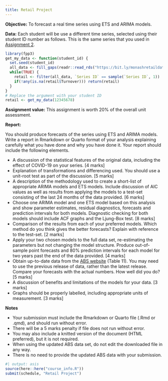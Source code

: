 ```yaml
---
title: Retail Project
---
```


**Objective:** To forecast a real time series using ETS and ARIMA models.

**Data:** Each student will be use a different time series, selected using their student ID number as follows. This is the same series that you used in [Assignment 2](A2.qmd).

```r
library(fpp3)
get_my_data <- function(student_id) {
  set.seed(student_id)
  all_data <- fill_gaps(readr::read_rds("https://bit.ly/monashretaildata"))
  while(TRUE) {
    retail <- filter(all_data, `Series ID` == sample(`Series ID`, 1)) 
    if(!any(is.na(retail$Turnover))) return(retail)
  }
}
# Replace the argument with your student ID
retail <- get_my_data(12345678)
```

**Assignment value:** This assignment is worth 20% of the overall unit assessment.

**Report:**

You should produce forecasts of the series using ETS and ARIMA models. Write a report in Rmarkdown or Quarto format of your analysis explaining carefully what you have done and why you have done it. Your report should include the following elements.

* A discussion of the statistical features of the original data, including the effect of COVID-19 on your series. [4 marks]
* Explanation of transformations and differencing used. You should use a unit-root test as part of the discussion. [5 marks]
* A description of the methodology used to create a short-list of appropriate ARIMA models and ETS models. Include discussion of AIC values as well as results from applying the models to a test-set consisting of the last 24 months of the data provided. [6 marks]
* Choose one ARIMA model and one ETS model based on this analysis and show parameter estimates, residual diagnostics, forecasts and prediction intervals for both models. Diagnostic checking for both models should include ACF graphs and the Ljung-Box test. [8 marks]
* Comparison of the results from each of your preferred models. Which method do you think gives the better forecasts? Explain with reference to the test-set. [2 marks]
* Apply your two chosen models to the full data set, re-estimating the parameters but not changing the model structure. Produce out-of-sample point forecasts and 80% prediction intervals for each model for two years past the end of the data provided. [4 marks]
* Obtain up-to-date data from the [ABS website](https://www.abs.gov.au/statistics/industry/retail-and-wholesale-trade/retail-trade-australia) (Table 11). You may need to use the previous release of data, rather than the latest release. Compare your forecasts with the actual numbers. How well did you do? [5 marks]
* A discussion of benefits and limitations of the models for your data. [3 marks]
* Graphs should be properly labelled, including appropriate units of measurement. [3 marks]

**Notes**

* Your submission must include the Rmarkdown or Quarto file (.Rmd or .qmd), and should run without error.
* There will be a 5 marks penalty if file does not run without error.
* You may also include a knitted version of the document (HTML preferred), but it is not required.
* When using the updated ABS data set, do not edit the downloaded file in any way.
* There is no need to provide the updated ABS data with your submission.

```r
#| output: asis
source(here::here("course_info.R"))
submit(schedule, "Retail Project")
```
